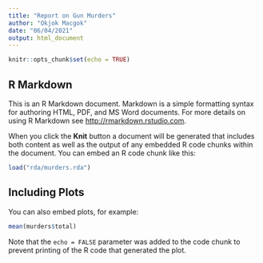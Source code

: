 ```yaml
---
title: "Report on Gun Murders"
author: "Okjok Macgok"
date: "06/04/2021"
output: html_document
---
```


```r
knitr::opts_chunk$set(echo = TRUE)
```

## R Markdown

This is an R Markdown document. Markdown is a simple formatting syntax for authoring HTML, PDF, and MS Word documents. For more details on using R Markdown see <http://rmarkdown.rstudio.com>.

When you click the **Knit** button a document will be generated that includes both content as well as the output of any embedded R code chunks within the document. You can embed an R code chunk like this:

```r
load("rda/murders.rda")
```

## Including Plots

You can also embed plots, for example:

```r
mean(murders$total)
```

Note that the `echo = FALSE` parameter was added to the code chunk to prevent printing of the R code that generated the plot.

